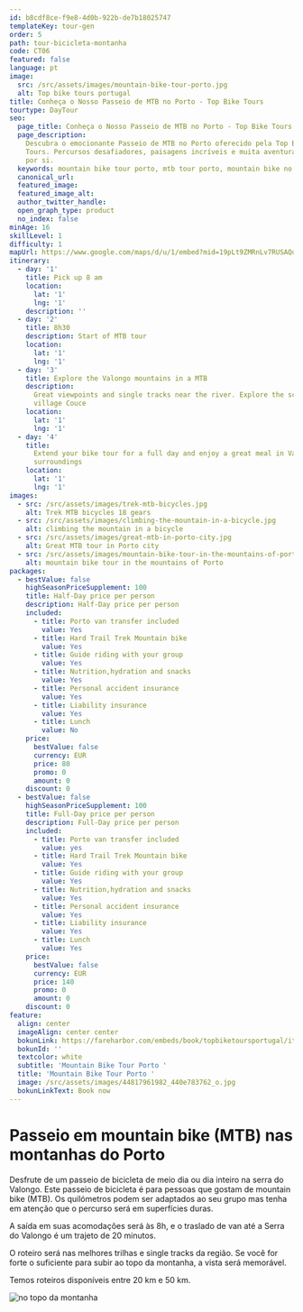 ```yaml
---
id: b8cdf8ce-f9e8-4d0b-922b-de7b18025747
templateKey: tour-gen
order: 5
path: tour-bicicleta-montanha
code: CT06
featured: false
language: pt
image:
  src: /src/assets/images/mountain-bike-tour-porto.jpg
  alt: Top bike tours portugal
title: Conheça o Nosso Passeio de MTB no Porto - Top Bike Tours
tourtype: DayTour
seo:
  page_title: Conheça o Nosso Passeio de MTB no Porto - Top Bike Tours
  page_description:
    Descubra o emocionante Passeio de MTB no Porto oferecido pela Top Bike
    Tours. Percursos desafiadores, paisagens incríveis e muita aventura esperam
    por si.
  keywords: mountain bike tour porto, mtb tour porto, mountain bike no porto
  canonical_url:
  featured_image:
  featured_image_alt:
  author_twitter_handle:
  open_graph_type: product
  no_index: false
minAge: 16
skillLevel: 1
difficulty: 1
mapUrl: https://www.google.com/maps/d/u/1/embed?mid=19pLt9ZMRnLv7RUSAQqpybO9X-oNSSOhV
itinerary:
  - day: '1'
    title: Pick up 8 am
    location:
      lat: '1'
      lng: '1'
    description: ''
  - day: '2'
    title: 8h30
    description: Start of MTB tour
    location:
      lat: '1'
      lng: '1'
  - day: '3'
    title: Explore the Valongo mountains in a MTB
    description:
      Great viewpoints and single tracks near the river. Explore the schist
      village Couce
    location:
      lat: '1'
      lng: '1'
  - day: '4'
    title:
      Extend your bike tour for a full day and enjoy a great meal in Valongo
      surroundings
    location:
      lat: '1'
      lng: '1'
images:
  - src: /src/assets/images/trek-mtb-bicycles.jpg
    alt: Trek MTB bicycles 18 gears
  - src: /src/assets/images/climbing-the-mountain-in-a-bicycle.jpg
    alt: climbing the mountain in a bicycle
  - src: /src/assets/images/great-mtb-in-porto-city.jpg
    alt: Great MTB tour in Porto city
  - src: /src/assets/images/mountain-bike-tour-in-the-mountains-of-porto-portugal.jpg
    alt: mountain bike tour in the mountains of Porto
packages:
  - bestValue: false
    highSeasonPriceSupplement: 100
    title: Half-Day price per person
    description: Half-Day price per person
    included:
      - title: Porto van transfer included
        value: Yes
      - title: Hard Trail Trek Mountain bike
        value: Yes
      - title: Guide riding with your group
        value: Yes
      - title: Nutrition,hydration and snacks
        value: Yes
      - title: Personal accident insurance
        value: Yes
      - title: Liability insurance
        value: Yes
      - title: Lunch
        value: No
    price:
      bestValue: false
      currency: EUR
      price: 80
      promo: 0
      amount: 0
    discount: 0
  - bestValue: false
    highSeasonPriceSupplement: 100
    title: Full-Day price per person
    description: Full-Day price per person
    included:
      - title: Porto van transfer included
        value: yes
      - title: Hard Trail Trek Mountain bike
        value: Yes
      - title: Guide riding with your group
        value: Yes
      - title: Nutrition,hydration and snacks
        value: Yes
      - title: Personal accident insurance
        value: Yes
      - title: Liability insurance
        value: Yes
      - title: Lunch
        value: Yes
    price:
      bestValue: false
      currency: EUR
      price: 140
      promo: 0
      amount: 0
    discount: 0
feature:
  align: center
  imageAlign: center center
  bokunLink: https://fareharbor.com/embeds/book/topbiketoursportugal/items/268413/?full-items=yes&flow=479507
  bokunId: ''
  textcolor: white
  subtitle: 'Mountain Bike Tour Porto '
  title: 'Mountain Bike Tour Porto '
  image: /src/assets/images/44817961982_440e783762_o.jpg
  bokunLinkText: Book now
---
```


# Passeio em mountain bike (MTB) nas montanhas do Porto

Desfrute de um passeio de bicicleta de meio dia ou dia inteiro na serra do
Valongo. Este passeio de bicicleta é para pessoas que gostam de mountain bike
(MTB). Os quilómetros podem ser adaptados ao seu grupo mas tenha em atenção que
o percurso será em superfícies duras.

A saída em suas acomodações será às 8h, e o traslado de van até a Serra do
Valongo é um trajeto de 20 minutos.

O roteiro será nas melhores trilhas e single tracks da região. Se você for forte
o suficiente para subir ao topo da montanha, a vista será memorável.

Temos roteiros disponíveis entre 20 km e 50 km.

![no topo da montanha](/src/assets/images/mtb-tour-top-of-the-mountain.jpg 'tour de MTB no Porto em Portugal')
